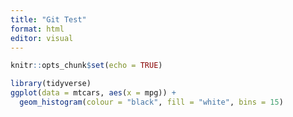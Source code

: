 ```yaml
---
title: "Git Test"
format: html
editor: visual
---
```


```r
knitr::opts_chunk$set(echo = TRUE)
```

```r
library(tidyverse)
ggplot(data = mtcars, aes(x = mpg)) +
  geom_histogram(colour = "black", fill = "white", bins = 15)
```

